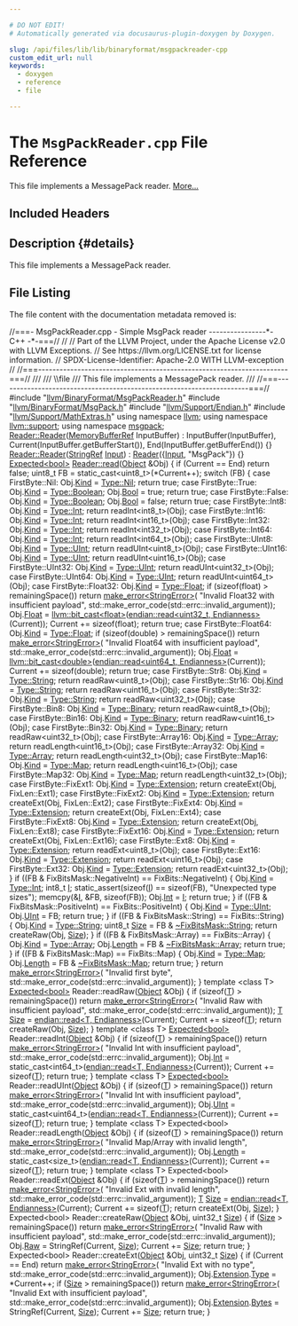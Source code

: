 ```yaml
---

# DO NOT EDIT!
# Automatically generated via docusaurus-plugin-doxygen by Doxygen.

slug: /api/files/lib/lib/binaryformat/msgpackreader-cpp
custom_edit_url: null
keywords:
  - doxygen
  - reference
  - file

---
```





# The `MsgPackReader.cpp` File Reference

<DoxygenPage pluginConfig={pluginConfig}>

This file implements a MessagePack reader. <a href="#details">More...</a>

## Included Headers

<IncludesList>
<IncludesListItem
  filePath="llvm/BinaryFormat/MsgPackReader.h"
  permalink="/docs/api/files/include/include/llvm/include/llvm/binaryformat/msgpackreader-h"
  isLocal="true" />
<IncludesListItem
  filePath="llvm/BinaryFormat/MsgPack.h"
  permalink="/docs/api/files/include/include/llvm/include/llvm/binaryformat/msgpack-h"
  isLocal="true" />
<IncludesListItem
  filePath="llvm/Support/Endian.h"
  permalink="/docs/api/files/include/include/llvm/include/llvm/support/endian-h"
  isLocal="true" />
<IncludesListItem
  filePath="llvm/Support/MathExtras.h"
  permalink="/docs/api/files/include/include/llvm/include/llvm/support/mathextras-h"
  isLocal="true" />
</IncludesList>

## Description {#details}

This file implements a MessagePack reader.

## File Listing

The file content with the documentation metadata removed is:

<ProgramListing>

<Link id="l00001" /><CodeLine lineNumber="1"><Highlight kind="comment">//===- MsgPackReader.cpp - Simple MsgPack reader ----------------&#42;- C++ -&#42;-===//</Highlight><Highlight kind="normal"></Highlight></CodeLine>
<Link id="l00002" /><CodeLine lineNumber="2"><Highlight kind="normal"></Highlight><Highlight kind="comment">//</Highlight><Highlight kind="normal"></Highlight></CodeLine>
<Link id="l00003" /><CodeLine lineNumber="3"><Highlight kind="normal"></Highlight><Highlight kind="comment">// Part of the LLVM Project, under the Apache License v2.0 with LLVM Exceptions.</Highlight><Highlight kind="normal"></Highlight></CodeLine>
<Link id="l00004" /><CodeLine lineNumber="4"><Highlight kind="normal"></Highlight><Highlight kind="comment">// See https://llvm.org/LICENSE.txt for license information.</Highlight><Highlight kind="normal"></Highlight></CodeLine>
<Link id="l00005" /><CodeLine lineNumber="5"><Highlight kind="normal"></Highlight><Highlight kind="comment">// SPDX-License-Identifier: Apache-2.0 WITH LLVM-exception</Highlight><Highlight kind="normal"></Highlight></CodeLine>
<Link id="l00006" /><CodeLine lineNumber="6"><Highlight kind="normal"></Highlight><Highlight kind="comment">//</Highlight><Highlight kind="normal"></Highlight></CodeLine>
<Link id="l00007" /><CodeLine lineNumber="7"><Highlight kind="normal"></Highlight><Highlight kind="comment">//===----------------------------------------------------------------------===//</Highlight><Highlight kind="comment"></Highlight></CodeLine>
<Link id="l00008" /><CodeLine lineNumber="8"><Highlight kind="comment">///</Highlight></CodeLine>
<Link id="l00009" /><CodeLine lineNumber="9"><Highlight kind="comment">///  \\file</Highlight></CodeLine>
<Link id="l00010" /><CodeLine lineNumber="10"><Highlight kind="comment">///  This file implements a MessagePack reader.</Highlight></CodeLine>
<Link id="l00011" /><CodeLine lineNumber="11"><Highlight kind="comment">///</Highlight><Highlight kind="normal"></Highlight></CodeLine>
<Link id="l00012" /><CodeLine lineNumber="12"><Highlight kind="normal"></Highlight><Highlight kind="comment">//===----------------------------------------------------------------------===//</Highlight><Highlight kind="normal"></Highlight></CodeLine>
<Link id="l00013" /><CodeLine lineNumber="13"><Highlight kind="normal"></Highlight></CodeLine>
<Link id="l00014" /><CodeLine lineNumber="14"><Highlight kind="normal"></Highlight><Highlight kind="preprocessor">#include &quot;<a href="/docs/api/files/include/include/llvm/include/llvm/binaryformat/msgpackreader-h">llvm/BinaryFormat/MsgPackReader.h</a>&quot;</Highlight><Highlight kind="normal"></Highlight></CodeLine>
<Link id="l00015" /><CodeLine lineNumber="15"><Highlight kind="normal"></Highlight><Highlight kind="preprocessor">#include &quot;<a href="/docs/api/files/include/include/llvm/include/llvm/binaryformat/msgpack-h">llvm/BinaryFormat/MsgPack.h</a>&quot;</Highlight><Highlight kind="normal"></Highlight></CodeLine>
<Link id="l00016" /><CodeLine lineNumber="16"><Highlight kind="normal"></Highlight><Highlight kind="preprocessor">#include &quot;<a href="/docs/api/files/include/include/llvm/include/llvm/support/endian-h">llvm/Support/Endian.h</a>&quot;</Highlight><Highlight kind="normal"></Highlight></CodeLine>
<Link id="l00017" /><CodeLine lineNumber="17"><Highlight kind="normal"></Highlight><Highlight kind="preprocessor">#include &quot;<a href="/docs/api/files/include/include/llvm/include/llvm/support/mathextras-h">llvm/Support/MathExtras.h</a>&quot;</Highlight><Highlight kind="normal"></Highlight></CodeLine>
<Link id="l00018" /><CodeLine lineNumber="18"><Highlight kind="normal"></Highlight></CodeLine>
<Link id="l00019" /><CodeLine lineNumber="19"><Highlight kind="normal"></Highlight><Highlight kind="keyword">using namespace </Highlight><Highlight kind="normal"><a href="/docs/api/namespaces/llvm">llvm</a>;</Highlight></CodeLine>
<Link id="l00020" /><CodeLine lineNumber="20"><Highlight kind="normal"></Highlight><Highlight kind="keyword">using namespace </Highlight><Highlight kind="normal"><a href="/docs/api/namespaces/llvm/support">llvm::support</a>;</Highlight></CodeLine>
<Link id="l00021" /><CodeLine lineNumber="21"><Highlight kind="normal"></Highlight><Highlight kind="keyword">using namespace </Highlight><Highlight kind="normal"><a href="/docs/api/namespaces/llvm/msgpack">msgpack</a>;</Highlight></CodeLine>
<Link id="l00022" /><CodeLine lineNumber="22"><Highlight kind="normal"></Highlight></CodeLine>
<Link id="l00023" /><CodeLine lineNumber="23" lineLink="/docs/api/classes/llvm/msgpack/reader/#a3ee641a54e5b81c096f00f0dea4a9020"><Highlight kind="normal"><a href="/docs/api/classes/llvm/msgpack/reader/#a3ee641a54e5b81c096f00f0dea4a9020">Reader::Reader</a>(<a href="/docs/api/classes/llvm/memorybufferref">MemoryBufferRef</a> InputBuffer)</Highlight></CodeLine>
<Link id="l00024" /><CodeLine lineNumber="24"><Highlight kind="normal">    : InputBuffer(InputBuffer), Current(InputBuffer.getBufferStart()),</Highlight></CodeLine>
<Link id="l00025" /><CodeLine lineNumber="25"><Highlight kind="normal">      End(InputBuffer.getBufferEnd()) &#123;&#125;</Highlight></CodeLine>
<Link id="l00026" /><CodeLine lineNumber="26"><Highlight kind="normal"></Highlight></CodeLine>
<Link id="l00027" /><CodeLine lineNumber="27" lineLink="/docs/api/classes/llvm/msgpack/reader/#a8cc99a300964976aa65fecceb1a18975"><Highlight kind="normal"><a href="/docs/api/classes/llvm/msgpack/reader/#a3ee641a54e5b81c096f00f0dea4a9020">Reader::Reader</a>(<a href="/docs/api/classes/llvm/stringref">StringRef</a> <a href="/docs/api/classes/input">Input</a>) : <a href="/docs/api/classes/llvm/msgpack/reader/#a3ee641a54e5b81c096f00f0dea4a9020">Reader</a>(&#123;<a href="/docs/api/classes/input">Input</a>, </Highlight><Highlight kind="stringliteral">&quot;MsgPack&quot;</Highlight><Highlight kind="normal">&#125;) &#123;&#125;</Highlight></CodeLine>
<Link id="l00028" /><CodeLine lineNumber="28"><Highlight kind="normal"></Highlight></CodeLine>
<Link id="l00029" /><CodeLine lineNumber="29" lineLink="/docs/api/classes/llvm/msgpack/reader/#a4f20ee2ca37e3839b73900aef8e26ac5"><Highlight kind="normal"><a href="/docs/api/classes/llvm/expected">Expected&lt;bool&gt;</a> <a href="/docs/api/classes/llvm/msgpack/reader/#a4f20ee2ca37e3839b73900aef8e26ac5">Reader::read</a>(<a href="/docs/api/structs/llvm/msgpack/object">Object</a> &amp;Obj) &#123;</Highlight></CodeLine>
<Link id="l00030" /><CodeLine lineNumber="30"><Highlight kind="normal">  </Highlight><Highlight kind="keywordflow">if</Highlight><Highlight kind="normal"> (Current == End)</Highlight></CodeLine>
<Link id="l00031" /><CodeLine lineNumber="31"><Highlight kind="normal">    </Highlight><Highlight kind="keywordflow">return</Highlight><Highlight kind="normal"> </Highlight><Highlight kind="keyword">false</Highlight><Highlight kind="normal">;</Highlight></CodeLine>
<Link id="l00032" /><CodeLine lineNumber="32"><Highlight kind="normal"></Highlight></CodeLine>
<Link id="l00033" /><CodeLine lineNumber="33"><Highlight kind="normal">  uint8&#95;t FB = </Highlight><Highlight kind="keyword">static&#95;cast&lt;</Highlight><Highlight kind="normal">uint8&#95;t</Highlight><Highlight kind="keyword">&gt;</Highlight><Highlight kind="normal">(&#42;Current++);</Highlight></CodeLine>
<Link id="l00034" /><CodeLine lineNumber="34"><Highlight kind="normal"></Highlight></CodeLine>
<Link id="l00035" /><CodeLine lineNumber="35"><Highlight kind="normal">  </Highlight><Highlight kind="keywordflow">switch</Highlight><Highlight kind="normal"> (FB) &#123;</Highlight></CodeLine>
<Link id="l00036" /><CodeLine lineNumber="36"><Highlight kind="normal">  </Highlight><Highlight kind="keywordflow">case</Highlight><Highlight kind="normal"> FirstByte::Nil:</Highlight></CodeLine>
<Link id="l00037" /><CodeLine lineNumber="37"><Highlight kind="normal">    Obj.<a href="/docs/api/structs/llvm/msgpack/object/#a40c189db1e185c4452f4bb32835d4609">Kind</a> = <a href="/docs/api/namespaces/llvm/msgpack/#afdae9da66bac09f4b2bfc0fd9f0559e6a4da8b7eb2c3f2007cf8238334401ef51">Type::Nil</a>;</Highlight></CodeLine>
<Link id="l00038" /><CodeLine lineNumber="38"><Highlight kind="normal">    </Highlight><Highlight kind="keywordflow">return</Highlight><Highlight kind="normal"> </Highlight><Highlight kind="keyword">true</Highlight><Highlight kind="normal">;</Highlight></CodeLine>
<Link id="l00039" /><CodeLine lineNumber="39"><Highlight kind="normal">  </Highlight><Highlight kind="keywordflow">case</Highlight><Highlight kind="normal"> FirstByte::True:</Highlight></CodeLine>
<Link id="l00040" /><CodeLine lineNumber="40"><Highlight kind="normal">    Obj.<a href="/docs/api/structs/llvm/msgpack/object/#a40c189db1e185c4452f4bb32835d4609">Kind</a> = <a href="/docs/api/namespaces/llvm/msgpack/#afdae9da66bac09f4b2bfc0fd9f0559e6a27226c864bac7454a8504f8edb15d95b">Type::Boolean</a>;</Highlight></CodeLine>
<Link id="l00041" /><CodeLine lineNumber="41"><Highlight kind="normal">    Obj.<a href="/docs/api/structs/llvm/msgpack/object/#a900f97ddaa7e4a41529ce65ccbee434c">Bool</a> = </Highlight><Highlight kind="keyword">true</Highlight><Highlight kind="normal">;</Highlight></CodeLine>
<Link id="l00042" /><CodeLine lineNumber="42"><Highlight kind="normal">    </Highlight><Highlight kind="keywordflow">return</Highlight><Highlight kind="normal"> </Highlight><Highlight kind="keyword">true</Highlight><Highlight kind="normal">;</Highlight></CodeLine>
<Link id="l00043" /><CodeLine lineNumber="43"><Highlight kind="normal">  </Highlight><Highlight kind="keywordflow">case</Highlight><Highlight kind="normal"> FirstByte::False:</Highlight></CodeLine>
<Link id="l00044" /><CodeLine lineNumber="44"><Highlight kind="normal">    Obj.<a href="/docs/api/structs/llvm/msgpack/object/#a40c189db1e185c4452f4bb32835d4609">Kind</a> = <a href="/docs/api/namespaces/llvm/msgpack/#afdae9da66bac09f4b2bfc0fd9f0559e6a27226c864bac7454a8504f8edb15d95b">Type::Boolean</a>;</Highlight></CodeLine>
<Link id="l00045" /><CodeLine lineNumber="45"><Highlight kind="normal">    Obj.<a href="/docs/api/structs/llvm/msgpack/object/#a900f97ddaa7e4a41529ce65ccbee434c">Bool</a> = </Highlight><Highlight kind="keyword">false</Highlight><Highlight kind="normal">;</Highlight></CodeLine>
<Link id="l00046" /><CodeLine lineNumber="46"><Highlight kind="normal">    </Highlight><Highlight kind="keywordflow">return</Highlight><Highlight kind="normal"> </Highlight><Highlight kind="keyword">true</Highlight><Highlight kind="normal">;</Highlight></CodeLine>
<Link id="l00047" /><CodeLine lineNumber="47"><Highlight kind="normal">  </Highlight><Highlight kind="keywordflow">case</Highlight><Highlight kind="normal"> FirstByte::Int8:</Highlight></CodeLine>
<Link id="l00048" /><CodeLine lineNumber="48"><Highlight kind="normal">    Obj.<a href="/docs/api/structs/llvm/msgpack/object/#a40c189db1e185c4452f4bb32835d4609">Kind</a> = <a href="/docs/api/namespaces/llvm/msgpack/#afdae9da66bac09f4b2bfc0fd9f0559e6a1686a6c336b71b36d77354cea19a8b52">Type::Int</a>;</Highlight></CodeLine>
<Link id="l00049" /><CodeLine lineNumber="49"><Highlight kind="normal">    </Highlight><Highlight kind="keywordflow">return</Highlight><Highlight kind="normal"> readInt&lt;int8&#95;t&gt;(Obj);</Highlight></CodeLine>
<Link id="l00050" /><CodeLine lineNumber="50"><Highlight kind="normal">  </Highlight><Highlight kind="keywordflow">case</Highlight><Highlight kind="normal"> FirstByte::Int16:</Highlight></CodeLine>
<Link id="l00051" /><CodeLine lineNumber="51"><Highlight kind="normal">    Obj.<a href="/docs/api/structs/llvm/msgpack/object/#a40c189db1e185c4452f4bb32835d4609">Kind</a> = <a href="/docs/api/namespaces/llvm/msgpack/#afdae9da66bac09f4b2bfc0fd9f0559e6a1686a6c336b71b36d77354cea19a8b52">Type::Int</a>;</Highlight></CodeLine>
<Link id="l00052" /><CodeLine lineNumber="52"><Highlight kind="normal">    </Highlight><Highlight kind="keywordflow">return</Highlight><Highlight kind="normal"> readInt&lt;int16&#95;t&gt;(Obj);</Highlight></CodeLine>
<Link id="l00053" /><CodeLine lineNumber="53"><Highlight kind="normal">  </Highlight><Highlight kind="keywordflow">case</Highlight><Highlight kind="normal"> FirstByte::Int32:</Highlight></CodeLine>
<Link id="l00054" /><CodeLine lineNumber="54"><Highlight kind="normal">    Obj.<a href="/docs/api/structs/llvm/msgpack/object/#a40c189db1e185c4452f4bb32835d4609">Kind</a> = <a href="/docs/api/namespaces/llvm/msgpack/#afdae9da66bac09f4b2bfc0fd9f0559e6a1686a6c336b71b36d77354cea19a8b52">Type::Int</a>;</Highlight></CodeLine>
<Link id="l00055" /><CodeLine lineNumber="55"><Highlight kind="normal">    </Highlight><Highlight kind="keywordflow">return</Highlight><Highlight kind="normal"> readInt&lt;int32&#95;t&gt;(Obj);</Highlight></CodeLine>
<Link id="l00056" /><CodeLine lineNumber="56"><Highlight kind="normal">  </Highlight><Highlight kind="keywordflow">case</Highlight><Highlight kind="normal"> FirstByte::Int64:</Highlight></CodeLine>
<Link id="l00057" /><CodeLine lineNumber="57"><Highlight kind="normal">    Obj.<a href="/docs/api/structs/llvm/msgpack/object/#a40c189db1e185c4452f4bb32835d4609">Kind</a> = <a href="/docs/api/namespaces/llvm/msgpack/#afdae9da66bac09f4b2bfc0fd9f0559e6a1686a6c336b71b36d77354cea19a8b52">Type::Int</a>;</Highlight></CodeLine>
<Link id="l00058" /><CodeLine lineNumber="58"><Highlight kind="normal">    </Highlight><Highlight kind="keywordflow">return</Highlight><Highlight kind="normal"> readInt&lt;int64&#95;t&gt;(Obj);</Highlight></CodeLine>
<Link id="l00059" /><CodeLine lineNumber="59"><Highlight kind="normal">  </Highlight><Highlight kind="keywordflow">case</Highlight><Highlight kind="normal"> FirstByte::UInt8:</Highlight></CodeLine>
<Link id="l00060" /><CodeLine lineNumber="60"><Highlight kind="normal">    Obj.<a href="/docs/api/structs/llvm/msgpack/object/#a40c189db1e185c4452f4bb32835d4609">Kind</a> = <a href="/docs/api/namespaces/llvm/msgpack/#afdae9da66bac09f4b2bfc0fd9f0559e6a0b1291eded63143ac04709711274785a">Type::UInt</a>;</Highlight></CodeLine>
<Link id="l00061" /><CodeLine lineNumber="61"><Highlight kind="normal">    </Highlight><Highlight kind="keywordflow">return</Highlight><Highlight kind="normal"> readUInt&lt;uint8&#95;t&gt;(Obj);</Highlight></CodeLine>
<Link id="l00062" /><CodeLine lineNumber="62"><Highlight kind="normal">  </Highlight><Highlight kind="keywordflow">case</Highlight><Highlight kind="normal"> FirstByte::UInt16:</Highlight></CodeLine>
<Link id="l00063" /><CodeLine lineNumber="63"><Highlight kind="normal">    Obj.<a href="/docs/api/structs/llvm/msgpack/object/#a40c189db1e185c4452f4bb32835d4609">Kind</a> = <a href="/docs/api/namespaces/llvm/msgpack/#afdae9da66bac09f4b2bfc0fd9f0559e6a0b1291eded63143ac04709711274785a">Type::UInt</a>;</Highlight></CodeLine>
<Link id="l00064" /><CodeLine lineNumber="64"><Highlight kind="normal">    </Highlight><Highlight kind="keywordflow">return</Highlight><Highlight kind="normal"> readUInt&lt;uint16&#95;t&gt;(Obj);</Highlight></CodeLine>
<Link id="l00065" /><CodeLine lineNumber="65"><Highlight kind="normal">  </Highlight><Highlight kind="keywordflow">case</Highlight><Highlight kind="normal"> FirstByte::UInt32:</Highlight></CodeLine>
<Link id="l00066" /><CodeLine lineNumber="66"><Highlight kind="normal">    Obj.<a href="/docs/api/structs/llvm/msgpack/object/#a40c189db1e185c4452f4bb32835d4609">Kind</a> = <a href="/docs/api/namespaces/llvm/msgpack/#afdae9da66bac09f4b2bfc0fd9f0559e6a0b1291eded63143ac04709711274785a">Type::UInt</a>;</Highlight></CodeLine>
<Link id="l00067" /><CodeLine lineNumber="67"><Highlight kind="normal">    </Highlight><Highlight kind="keywordflow">return</Highlight><Highlight kind="normal"> readUInt&lt;uint32&#95;t&gt;(Obj);</Highlight></CodeLine>
<Link id="l00068" /><CodeLine lineNumber="68"><Highlight kind="normal">  </Highlight><Highlight kind="keywordflow">case</Highlight><Highlight kind="normal"> FirstByte::UInt64:</Highlight></CodeLine>
<Link id="l00069" /><CodeLine lineNumber="69"><Highlight kind="normal">    Obj.<a href="/docs/api/structs/llvm/msgpack/object/#a40c189db1e185c4452f4bb32835d4609">Kind</a> = <a href="/docs/api/namespaces/llvm/msgpack/#afdae9da66bac09f4b2bfc0fd9f0559e6a0b1291eded63143ac04709711274785a">Type::UInt</a>;</Highlight></CodeLine>
<Link id="l00070" /><CodeLine lineNumber="70"><Highlight kind="normal">    </Highlight><Highlight kind="keywordflow">return</Highlight><Highlight kind="normal"> readUInt&lt;uint64&#95;t&gt;(Obj);</Highlight></CodeLine>
<Link id="l00071" /><CodeLine lineNumber="71"><Highlight kind="normal">  </Highlight><Highlight kind="keywordflow">case</Highlight><Highlight kind="normal"> FirstByte::Float32:</Highlight></CodeLine>
<Link id="l00072" /><CodeLine lineNumber="72"><Highlight kind="normal">    Obj.<a href="/docs/api/structs/llvm/msgpack/object/#a40c189db1e185c4452f4bb32835d4609">Kind</a> = <a href="/docs/api/namespaces/llvm/msgpack/#afdae9da66bac09f4b2bfc0fd9f0559e6a22ae0e2b89e5e3d477f988cc36d3272b">Type::Float</a>;</Highlight></CodeLine>
<Link id="l00073" /><CodeLine lineNumber="73"><Highlight kind="normal">    </Highlight><Highlight kind="keywordflow">if</Highlight><Highlight kind="normal"> (</Highlight><Highlight kind="keyword">sizeof</Highlight><Highlight kind="normal">(</Highlight><Highlight kind="keywordtype">float</Highlight><Highlight kind="normal">) &gt; remainingSpace())</Highlight></CodeLine>
<Link id="l00074" /><CodeLine lineNumber="74"><Highlight kind="normal">      </Highlight><Highlight kind="keywordflow">return</Highlight><Highlight kind="normal"> <a href="/docs/api/namespaces/llvm/#a9999bd897fc8a1648bd69b36fee2d357">make&#95;error&lt;StringError&gt;</a>(</Highlight></CodeLine>
<Link id="l00075" /><CodeLine lineNumber="75"><Highlight kind="normal">          </Highlight><Highlight kind="stringliteral">&quot;Invalid Float32 with insufficient payload&quot;</Highlight><Highlight kind="normal">,</Highlight></CodeLine>
<Link id="l00076" /><CodeLine lineNumber="76"><Highlight kind="normal">          std::make&#95;error&#95;code(std::errc::invalid&#95;argument));</Highlight></CodeLine>
<Link id="l00077" /><CodeLine lineNumber="77"><Highlight kind="normal">    Obj.<a href="/docs/api/structs/llvm/msgpack/object/#a2a6e0f8746aa6b37252d1486b9a6c934">Float</a> =</Highlight></CodeLine>
<Link id="l00078" /><CodeLine lineNumber="78"><Highlight kind="normal">        <a href="/docs/api/namespaces/llvm/#aab3863f16cb0767af49f0dd63bc5aa90">llvm::bit&#95;cast&lt;float&gt;</a>(<a href="/docs/api/namespaces/llvm/support/endian/#acfdf941f45bc58470ed8423b98862486">endian::read&lt;uint32&#95;t, Endianness&gt;</a>(Current));</Highlight></CodeLine>
<Link id="l00079" /><CodeLine lineNumber="79"><Highlight kind="normal">    Current += </Highlight><Highlight kind="keyword">sizeof</Highlight><Highlight kind="normal">(float);</Highlight></CodeLine>
<Link id="l00080" /><CodeLine lineNumber="80"><Highlight kind="normal">    </Highlight><Highlight kind="keywordflow">return</Highlight><Highlight kind="normal"> </Highlight><Highlight kind="keyword">true</Highlight><Highlight kind="normal">;</Highlight></CodeLine>
<Link id="l00081" /><CodeLine lineNumber="81"><Highlight kind="normal">  </Highlight><Highlight kind="keywordflow">case</Highlight><Highlight kind="normal"> FirstByte::Float64:</Highlight></CodeLine>
<Link id="l00082" /><CodeLine lineNumber="82"><Highlight kind="normal">    Obj.<a href="/docs/api/structs/llvm/msgpack/object/#a40c189db1e185c4452f4bb32835d4609">Kind</a> = <a href="/docs/api/namespaces/llvm/msgpack/#afdae9da66bac09f4b2bfc0fd9f0559e6a22ae0e2b89e5e3d477f988cc36d3272b">Type::Float</a>;</Highlight></CodeLine>
<Link id="l00083" /><CodeLine lineNumber="83"><Highlight kind="normal">    </Highlight><Highlight kind="keywordflow">if</Highlight><Highlight kind="normal"> (</Highlight><Highlight kind="keyword">sizeof</Highlight><Highlight kind="normal">(</Highlight><Highlight kind="keywordtype">double</Highlight><Highlight kind="normal">) &gt; remainingSpace())</Highlight></CodeLine>
<Link id="l00084" /><CodeLine lineNumber="84"><Highlight kind="normal">      </Highlight><Highlight kind="keywordflow">return</Highlight><Highlight kind="normal"> <a href="/docs/api/namespaces/llvm/#a9999bd897fc8a1648bd69b36fee2d357">make&#95;error&lt;StringError&gt;</a>(</Highlight></CodeLine>
<Link id="l00085" /><CodeLine lineNumber="85"><Highlight kind="normal">          </Highlight><Highlight kind="stringliteral">&quot;Invalid Float64 with insufficient payload&quot;</Highlight><Highlight kind="normal">,</Highlight></CodeLine>
<Link id="l00086" /><CodeLine lineNumber="86"><Highlight kind="normal">          std::make&#95;error&#95;code(std::errc::invalid&#95;argument));</Highlight></CodeLine>
<Link id="l00087" /><CodeLine lineNumber="87"><Highlight kind="normal">    Obj.<a href="/docs/api/structs/llvm/msgpack/object/#a2a6e0f8746aa6b37252d1486b9a6c934">Float</a> =</Highlight></CodeLine>
<Link id="l00088" /><CodeLine lineNumber="88"><Highlight kind="normal">        <a href="/docs/api/namespaces/llvm/#aab3863f16cb0767af49f0dd63bc5aa90">llvm::bit&#95;cast&lt;double&gt;</a>(<a href="/docs/api/namespaces/llvm/support/endian/#acfdf941f45bc58470ed8423b98862486">endian::read&lt;uint64&#95;t, Endianness&gt;</a>(Current));</Highlight></CodeLine>
<Link id="l00089" /><CodeLine lineNumber="89"><Highlight kind="normal">    Current += </Highlight><Highlight kind="keyword">sizeof</Highlight><Highlight kind="normal">(double);</Highlight></CodeLine>
<Link id="l00090" /><CodeLine lineNumber="90"><Highlight kind="normal">    </Highlight><Highlight kind="keywordflow">return</Highlight><Highlight kind="normal"> </Highlight><Highlight kind="keyword">true</Highlight><Highlight kind="normal">;</Highlight></CodeLine>
<Link id="l00091" /><CodeLine lineNumber="91"><Highlight kind="normal">  </Highlight><Highlight kind="keywordflow">case</Highlight><Highlight kind="normal"> FirstByte::Str8:</Highlight></CodeLine>
<Link id="l00092" /><CodeLine lineNumber="92"><Highlight kind="normal">    Obj.<a href="/docs/api/structs/llvm/msgpack/object/#a40c189db1e185c4452f4bb32835d4609">Kind</a> = <a href="/docs/api/namespaces/llvm/msgpack/#afdae9da66bac09f4b2bfc0fd9f0559e6a27118326006d3829667a400ad23d5d98">Type::String</a>;</Highlight></CodeLine>
<Link id="l00093" /><CodeLine lineNumber="93"><Highlight kind="normal">    </Highlight><Highlight kind="keywordflow">return</Highlight><Highlight kind="normal"> readRaw&lt;uint8&#95;t&gt;(Obj);</Highlight></CodeLine>
<Link id="l00094" /><CodeLine lineNumber="94"><Highlight kind="normal">  </Highlight><Highlight kind="keywordflow">case</Highlight><Highlight kind="normal"> FirstByte::Str16:</Highlight></CodeLine>
<Link id="l00095" /><CodeLine lineNumber="95"><Highlight kind="normal">    Obj.<a href="/docs/api/structs/llvm/msgpack/object/#a40c189db1e185c4452f4bb32835d4609">Kind</a> = <a href="/docs/api/namespaces/llvm/msgpack/#afdae9da66bac09f4b2bfc0fd9f0559e6a27118326006d3829667a400ad23d5d98">Type::String</a>;</Highlight></CodeLine>
<Link id="l00096" /><CodeLine lineNumber="96"><Highlight kind="normal">    </Highlight><Highlight kind="keywordflow">return</Highlight><Highlight kind="normal"> readRaw&lt;uint16&#95;t&gt;(Obj);</Highlight></CodeLine>
<Link id="l00097" /><CodeLine lineNumber="97"><Highlight kind="normal">  </Highlight><Highlight kind="keywordflow">case</Highlight><Highlight kind="normal"> FirstByte::Str32:</Highlight></CodeLine>
<Link id="l00098" /><CodeLine lineNumber="98"><Highlight kind="normal">    Obj.<a href="/docs/api/structs/llvm/msgpack/object/#a40c189db1e185c4452f4bb32835d4609">Kind</a> = <a href="/docs/api/namespaces/llvm/msgpack/#afdae9da66bac09f4b2bfc0fd9f0559e6a27118326006d3829667a400ad23d5d98">Type::String</a>;</Highlight></CodeLine>
<Link id="l00099" /><CodeLine lineNumber="99"><Highlight kind="normal">    </Highlight><Highlight kind="keywordflow">return</Highlight><Highlight kind="normal"> readRaw&lt;uint32&#95;t&gt;(Obj);</Highlight></CodeLine>
<Link id="l00100" /><CodeLine lineNumber="100"><Highlight kind="normal">  </Highlight><Highlight kind="keywordflow">case</Highlight><Highlight kind="normal"> FirstByte::Bin8:</Highlight></CodeLine>
<Link id="l00101" /><CodeLine lineNumber="101"><Highlight kind="normal">    Obj.<a href="/docs/api/structs/llvm/msgpack/object/#a40c189db1e185c4452f4bb32835d4609">Kind</a> = <a href="/docs/api/namespaces/llvm/msgpack/#afdae9da66bac09f4b2bfc0fd9f0559e6a6ce976e8f061b2b5cfe4d0c50c3405dd">Type::Binary</a>;</Highlight></CodeLine>
<Link id="l00102" /><CodeLine lineNumber="102"><Highlight kind="normal">    </Highlight><Highlight kind="keywordflow">return</Highlight><Highlight kind="normal"> readRaw&lt;uint8&#95;t&gt;(Obj);</Highlight></CodeLine>
<Link id="l00103" /><CodeLine lineNumber="103"><Highlight kind="normal">  </Highlight><Highlight kind="keywordflow">case</Highlight><Highlight kind="normal"> FirstByte::Bin16:</Highlight></CodeLine>
<Link id="l00104" /><CodeLine lineNumber="104"><Highlight kind="normal">    Obj.<a href="/docs/api/structs/llvm/msgpack/object/#a40c189db1e185c4452f4bb32835d4609">Kind</a> = <a href="/docs/api/namespaces/llvm/msgpack/#afdae9da66bac09f4b2bfc0fd9f0559e6a6ce976e8f061b2b5cfe4d0c50c3405dd">Type::Binary</a>;</Highlight></CodeLine>
<Link id="l00105" /><CodeLine lineNumber="105"><Highlight kind="normal">    </Highlight><Highlight kind="keywordflow">return</Highlight><Highlight kind="normal"> readRaw&lt;uint16&#95;t&gt;(Obj);</Highlight></CodeLine>
<Link id="l00106" /><CodeLine lineNumber="106"><Highlight kind="normal">  </Highlight><Highlight kind="keywordflow">case</Highlight><Highlight kind="normal"> FirstByte::Bin32:</Highlight></CodeLine>
<Link id="l00107" /><CodeLine lineNumber="107"><Highlight kind="normal">    Obj.<a href="/docs/api/structs/llvm/msgpack/object/#a40c189db1e185c4452f4bb32835d4609">Kind</a> = <a href="/docs/api/namespaces/llvm/msgpack/#afdae9da66bac09f4b2bfc0fd9f0559e6a6ce976e8f061b2b5cfe4d0c50c3405dd">Type::Binary</a>;</Highlight></CodeLine>
<Link id="l00108" /><CodeLine lineNumber="108"><Highlight kind="normal">    </Highlight><Highlight kind="keywordflow">return</Highlight><Highlight kind="normal"> readRaw&lt;uint32&#95;t&gt;(Obj);</Highlight></CodeLine>
<Link id="l00109" /><CodeLine lineNumber="109"><Highlight kind="normal">  </Highlight><Highlight kind="keywordflow">case</Highlight><Highlight kind="normal"> FirstByte::Array16:</Highlight></CodeLine>
<Link id="l00110" /><CodeLine lineNumber="110"><Highlight kind="normal">    Obj.<a href="/docs/api/structs/llvm/msgpack/object/#a40c189db1e185c4452f4bb32835d4609">Kind</a> = <a href="/docs/api/namespaces/llvm/msgpack/#afdae9da66bac09f4b2bfc0fd9f0559e6a4410ec34d9e6c1a68100ca0ce033fb17">Type::Array</a>;</Highlight></CodeLine>
<Link id="l00111" /><CodeLine lineNumber="111"><Highlight kind="normal">    </Highlight><Highlight kind="keywordflow">return</Highlight><Highlight kind="normal"> readLength&lt;uint16&#95;t&gt;(Obj);</Highlight></CodeLine>
<Link id="l00112" /><CodeLine lineNumber="112"><Highlight kind="normal">  </Highlight><Highlight kind="keywordflow">case</Highlight><Highlight kind="normal"> FirstByte::Array32:</Highlight></CodeLine>
<Link id="l00113" /><CodeLine lineNumber="113"><Highlight kind="normal">    Obj.<a href="/docs/api/structs/llvm/msgpack/object/#a40c189db1e185c4452f4bb32835d4609">Kind</a> = <a href="/docs/api/namespaces/llvm/msgpack/#afdae9da66bac09f4b2bfc0fd9f0559e6a4410ec34d9e6c1a68100ca0ce033fb17">Type::Array</a>;</Highlight></CodeLine>
<Link id="l00114" /><CodeLine lineNumber="114"><Highlight kind="normal">    </Highlight><Highlight kind="keywordflow">return</Highlight><Highlight kind="normal"> readLength&lt;uint32&#95;t&gt;(Obj);</Highlight></CodeLine>
<Link id="l00115" /><CodeLine lineNumber="115"><Highlight kind="normal">  </Highlight><Highlight kind="keywordflow">case</Highlight><Highlight kind="normal"> FirstByte::Map16:</Highlight></CodeLine>
<Link id="l00116" /><CodeLine lineNumber="116"><Highlight kind="normal">    Obj.<a href="/docs/api/structs/llvm/msgpack/object/#a40c189db1e185c4452f4bb32835d4609">Kind</a> = <a href="/docs/api/namespaces/llvm/msgpack/#afdae9da66bac09f4b2bfc0fd9f0559e6a46f3ea056caa3126b91f3f70beea068c">Type::Map</a>;</Highlight></CodeLine>
<Link id="l00117" /><CodeLine lineNumber="117"><Highlight kind="normal">    </Highlight><Highlight kind="keywordflow">return</Highlight><Highlight kind="normal"> readLength&lt;uint16&#95;t&gt;(Obj);</Highlight></CodeLine>
<Link id="l00118" /><CodeLine lineNumber="118"><Highlight kind="normal">  </Highlight><Highlight kind="keywordflow">case</Highlight><Highlight kind="normal"> FirstByte::Map32:</Highlight></CodeLine>
<Link id="l00119" /><CodeLine lineNumber="119"><Highlight kind="normal">    Obj.<a href="/docs/api/structs/llvm/msgpack/object/#a40c189db1e185c4452f4bb32835d4609">Kind</a> = <a href="/docs/api/namespaces/llvm/msgpack/#afdae9da66bac09f4b2bfc0fd9f0559e6a46f3ea056caa3126b91f3f70beea068c">Type::Map</a>;</Highlight></CodeLine>
<Link id="l00120" /><CodeLine lineNumber="120"><Highlight kind="normal">    </Highlight><Highlight kind="keywordflow">return</Highlight><Highlight kind="normal"> readLength&lt;uint32&#95;t&gt;(Obj);</Highlight></CodeLine>
<Link id="l00121" /><CodeLine lineNumber="121"><Highlight kind="normal">  </Highlight><Highlight kind="keywordflow">case</Highlight><Highlight kind="normal"> FirstByte::FixExt1:</Highlight></CodeLine>
<Link id="l00122" /><CodeLine lineNumber="122"><Highlight kind="normal">    Obj.<a href="/docs/api/structs/llvm/msgpack/object/#a40c189db1e185c4452f4bb32835d4609">Kind</a> = <a href="/docs/api/namespaces/llvm/msgpack/#afdae9da66bac09f4b2bfc0fd9f0559e6a63e4e92bb7d207ca577b11c07f827279">Type::Extension</a>;</Highlight></CodeLine>
<Link id="l00123" /><CodeLine lineNumber="123"><Highlight kind="normal">    </Highlight><Highlight kind="keywordflow">return</Highlight><Highlight kind="normal"> createExt(Obj, FixLen::Ext1);</Highlight></CodeLine>
<Link id="l00124" /><CodeLine lineNumber="124"><Highlight kind="normal">  </Highlight><Highlight kind="keywordflow">case</Highlight><Highlight kind="normal"> FirstByte::FixExt2:</Highlight></CodeLine>
<Link id="l00125" /><CodeLine lineNumber="125"><Highlight kind="normal">    Obj.<a href="/docs/api/structs/llvm/msgpack/object/#a40c189db1e185c4452f4bb32835d4609">Kind</a> = <a href="/docs/api/namespaces/llvm/msgpack/#afdae9da66bac09f4b2bfc0fd9f0559e6a63e4e92bb7d207ca577b11c07f827279">Type::Extension</a>;</Highlight></CodeLine>
<Link id="l00126" /><CodeLine lineNumber="126"><Highlight kind="normal">    </Highlight><Highlight kind="keywordflow">return</Highlight><Highlight kind="normal"> createExt(Obj, FixLen::Ext2);</Highlight></CodeLine>
<Link id="l00127" /><CodeLine lineNumber="127"><Highlight kind="normal">  </Highlight><Highlight kind="keywordflow">case</Highlight><Highlight kind="normal"> FirstByte::FixExt4:</Highlight></CodeLine>
<Link id="l00128" /><CodeLine lineNumber="128"><Highlight kind="normal">    Obj.<a href="/docs/api/structs/llvm/msgpack/object/#a40c189db1e185c4452f4bb32835d4609">Kind</a> = <a href="/docs/api/namespaces/llvm/msgpack/#afdae9da66bac09f4b2bfc0fd9f0559e6a63e4e92bb7d207ca577b11c07f827279">Type::Extension</a>;</Highlight></CodeLine>
<Link id="l00129" /><CodeLine lineNumber="129"><Highlight kind="normal">    </Highlight><Highlight kind="keywordflow">return</Highlight><Highlight kind="normal"> createExt(Obj, FixLen::Ext4);</Highlight></CodeLine>
<Link id="l00130" /><CodeLine lineNumber="130"><Highlight kind="normal">  </Highlight><Highlight kind="keywordflow">case</Highlight><Highlight kind="normal"> FirstByte::FixExt8:</Highlight></CodeLine>
<Link id="l00131" /><CodeLine lineNumber="131"><Highlight kind="normal">    Obj.<a href="/docs/api/structs/llvm/msgpack/object/#a40c189db1e185c4452f4bb32835d4609">Kind</a> = <a href="/docs/api/namespaces/llvm/msgpack/#afdae9da66bac09f4b2bfc0fd9f0559e6a63e4e92bb7d207ca577b11c07f827279">Type::Extension</a>;</Highlight></CodeLine>
<Link id="l00132" /><CodeLine lineNumber="132"><Highlight kind="normal">    </Highlight><Highlight kind="keywordflow">return</Highlight><Highlight kind="normal"> createExt(Obj, FixLen::Ext8);</Highlight></CodeLine>
<Link id="l00133" /><CodeLine lineNumber="133"><Highlight kind="normal">  </Highlight><Highlight kind="keywordflow">case</Highlight><Highlight kind="normal"> FirstByte::FixExt16:</Highlight></CodeLine>
<Link id="l00134" /><CodeLine lineNumber="134"><Highlight kind="normal">    Obj.<a href="/docs/api/structs/llvm/msgpack/object/#a40c189db1e185c4452f4bb32835d4609">Kind</a> = <a href="/docs/api/namespaces/llvm/msgpack/#afdae9da66bac09f4b2bfc0fd9f0559e6a63e4e92bb7d207ca577b11c07f827279">Type::Extension</a>;</Highlight></CodeLine>
<Link id="l00135" /><CodeLine lineNumber="135"><Highlight kind="normal">    </Highlight><Highlight kind="keywordflow">return</Highlight><Highlight kind="normal"> createExt(Obj, FixLen::Ext16);</Highlight></CodeLine>
<Link id="l00136" /><CodeLine lineNumber="136"><Highlight kind="normal">  </Highlight><Highlight kind="keywordflow">case</Highlight><Highlight kind="normal"> FirstByte::Ext8:</Highlight></CodeLine>
<Link id="l00137" /><CodeLine lineNumber="137"><Highlight kind="normal">    Obj.<a href="/docs/api/structs/llvm/msgpack/object/#a40c189db1e185c4452f4bb32835d4609">Kind</a> = <a href="/docs/api/namespaces/llvm/msgpack/#afdae9da66bac09f4b2bfc0fd9f0559e6a63e4e92bb7d207ca577b11c07f827279">Type::Extension</a>;</Highlight></CodeLine>
<Link id="l00138" /><CodeLine lineNumber="138"><Highlight kind="normal">    </Highlight><Highlight kind="keywordflow">return</Highlight><Highlight kind="normal"> readExt&lt;uint8&#95;t&gt;(Obj);</Highlight></CodeLine>
<Link id="l00139" /><CodeLine lineNumber="139"><Highlight kind="normal">  </Highlight><Highlight kind="keywordflow">case</Highlight><Highlight kind="normal"> FirstByte::Ext16:</Highlight></CodeLine>
<Link id="l00140" /><CodeLine lineNumber="140"><Highlight kind="normal">    Obj.<a href="/docs/api/structs/llvm/msgpack/object/#a40c189db1e185c4452f4bb32835d4609">Kind</a> = <a href="/docs/api/namespaces/llvm/msgpack/#afdae9da66bac09f4b2bfc0fd9f0559e6a63e4e92bb7d207ca577b11c07f827279">Type::Extension</a>;</Highlight></CodeLine>
<Link id="l00141" /><CodeLine lineNumber="141"><Highlight kind="normal">    </Highlight><Highlight kind="keywordflow">return</Highlight><Highlight kind="normal"> readExt&lt;uint16&#95;t&gt;(Obj);</Highlight></CodeLine>
<Link id="l00142" /><CodeLine lineNumber="142"><Highlight kind="normal">  </Highlight><Highlight kind="keywordflow">case</Highlight><Highlight kind="normal"> FirstByte::Ext32:</Highlight></CodeLine>
<Link id="l00143" /><CodeLine lineNumber="143"><Highlight kind="normal">    Obj.<a href="/docs/api/structs/llvm/msgpack/object/#a40c189db1e185c4452f4bb32835d4609">Kind</a> = <a href="/docs/api/namespaces/llvm/msgpack/#afdae9da66bac09f4b2bfc0fd9f0559e6a63e4e92bb7d207ca577b11c07f827279">Type::Extension</a>;</Highlight></CodeLine>
<Link id="l00144" /><CodeLine lineNumber="144"><Highlight kind="normal">    </Highlight><Highlight kind="keywordflow">return</Highlight><Highlight kind="normal"> readExt&lt;uint32&#95;t&gt;(Obj);</Highlight></CodeLine>
<Link id="l00145" /><CodeLine lineNumber="145"><Highlight kind="normal">  &#125;</Highlight></CodeLine>
<Link id="l00146" /><CodeLine lineNumber="146"><Highlight kind="normal"></Highlight></CodeLine>
<Link id="l00147" /><CodeLine lineNumber="147"><Highlight kind="normal">  </Highlight><Highlight kind="keywordflow">if</Highlight><Highlight kind="normal"> ((FB &amp; FixBitsMask::NegativeInt) == FixBits::NegativeInt) &#123;</Highlight></CodeLine>
<Link id="l00148" /><CodeLine lineNumber="148"><Highlight kind="normal">    Obj.<a href="/docs/api/structs/llvm/msgpack/object/#a40c189db1e185c4452f4bb32835d4609">Kind</a> = <a href="/docs/api/namespaces/llvm/msgpack/#afdae9da66bac09f4b2bfc0fd9f0559e6a1686a6c336b71b36d77354cea19a8b52">Type::Int</a>;</Highlight></CodeLine>
<Link id="l00149" /><CodeLine lineNumber="149"><Highlight kind="normal">    int8&#95;t <a href="/docs/api/files/lib/lib/support/md5-cpp/#ac0eafdc9ee161b71e7af98af736952fd">I</a>;</Highlight></CodeLine>
<Link id="l00150" /><CodeLine lineNumber="150"><Highlight kind="normal">    </Highlight><Highlight kind="keyword">static&#95;assert</Highlight><Highlight kind="normal">(</Highlight><Highlight kind="keyword">sizeof</Highlight><Highlight kind="normal">(<a href="/docs/api/files/lib/lib/support/md5-cpp/#ac0eafdc9ee161b71e7af98af736952fd">I</a>) == </Highlight><Highlight kind="keyword">sizeof</Highlight><Highlight kind="normal">(FB), </Highlight><Highlight kind="stringliteral">&quot;Unexpected type sizes&quot;</Highlight><Highlight kind="normal">);</Highlight></CodeLine>
<Link id="l00151" /><CodeLine lineNumber="151"><Highlight kind="normal">    memcpy(&amp;<a href="/docs/api/files/lib/lib/support/md5-cpp/#ac0eafdc9ee161b71e7af98af736952fd">I</a>, &amp;FB, </Highlight><Highlight kind="keyword">sizeof</Highlight><Highlight kind="normal">(FB));</Highlight></CodeLine>
<Link id="l00152" /><CodeLine lineNumber="152"><Highlight kind="normal">    Obj.<a href="/docs/api/structs/llvm/msgpack/object/#a0b2cf114cfacc839eb297fbda910251f">Int</a> = <a href="/docs/api/files/lib/lib/support/md5-cpp/#ac0eafdc9ee161b71e7af98af736952fd">I</a>;</Highlight></CodeLine>
<Link id="l00153" /><CodeLine lineNumber="153"><Highlight kind="normal">    </Highlight><Highlight kind="keywordflow">return</Highlight><Highlight kind="normal"> </Highlight><Highlight kind="keyword">true</Highlight><Highlight kind="normal">;</Highlight></CodeLine>
<Link id="l00154" /><CodeLine lineNumber="154"><Highlight kind="normal">  &#125;</Highlight></CodeLine>
<Link id="l00155" /><CodeLine lineNumber="155"><Highlight kind="normal"></Highlight></CodeLine>
<Link id="l00156" /><CodeLine lineNumber="156"><Highlight kind="normal">  </Highlight><Highlight kind="keywordflow">if</Highlight><Highlight kind="normal"> ((FB &amp; FixBitsMask::PositiveInt) == FixBits::PositiveInt) &#123;</Highlight></CodeLine>
<Link id="l00157" /><CodeLine lineNumber="157"><Highlight kind="normal">    Obj.<a href="/docs/api/structs/llvm/msgpack/object/#a40c189db1e185c4452f4bb32835d4609">Kind</a> = <a href="/docs/api/namespaces/llvm/msgpack/#afdae9da66bac09f4b2bfc0fd9f0559e6a0b1291eded63143ac04709711274785a">Type::UInt</a>;</Highlight></CodeLine>
<Link id="l00158" /><CodeLine lineNumber="158"><Highlight kind="normal">    Obj.<a href="/docs/api/structs/llvm/msgpack/object/#a75139a8d216034cb6340d63dbcbc17c3">UInt</a> = FB;</Highlight></CodeLine>
<Link id="l00159" /><CodeLine lineNumber="159"><Highlight kind="normal">    </Highlight><Highlight kind="keywordflow">return</Highlight><Highlight kind="normal"> </Highlight><Highlight kind="keyword">true</Highlight><Highlight kind="normal">;</Highlight></CodeLine>
<Link id="l00160" /><CodeLine lineNumber="160"><Highlight kind="normal">  &#125;</Highlight></CodeLine>
<Link id="l00161" /><CodeLine lineNumber="161"><Highlight kind="normal"></Highlight></CodeLine>
<Link id="l00162" /><CodeLine lineNumber="162"><Highlight kind="normal">  </Highlight><Highlight kind="keywordflow">if</Highlight><Highlight kind="normal"> ((FB &amp; FixBitsMask::String) == FixBits::String) &#123;</Highlight></CodeLine>
<Link id="l00163" /><CodeLine lineNumber="163"><Highlight kind="normal">    Obj.<a href="/docs/api/structs/llvm/msgpack/object/#a40c189db1e185c4452f4bb32835d4609">Kind</a> = <a href="/docs/api/namespaces/llvm/msgpack/#afdae9da66bac09f4b2bfc0fd9f0559e6a27118326006d3829667a400ad23d5d98">Type::String</a>;</Highlight></CodeLine>
<Link id="l00164" /><CodeLine lineNumber="164"><Highlight kind="normal">    uint8&#95;t <a href="/docs/api/files/lib/lib/analysis/inlineorder-cpp/#a7ee6f0cb51c3b9056199e9a0001fe8c3a6f6cb72d544962fa333e2e34ce64f719">Size</a> = FB &amp; <a href="/docs/api/namespaces/llvm/msgpack/fixbitsmask">~FixBitsMask</a><a href="/docs/api/namespaces/llvm/msgpack/#afdae9da66bac09f4b2bfc0fd9f0559e6a27118326006d3829667a400ad23d5d98">::String</a>;</Highlight></CodeLine>
<Link id="l00165" /><CodeLine lineNumber="165"><Highlight kind="normal">    </Highlight><Highlight kind="keywordflow">return</Highlight><Highlight kind="normal"> createRaw(Obj, <a href="/docs/api/files/lib/lib/analysis/inlineorder-cpp/#a7ee6f0cb51c3b9056199e9a0001fe8c3a6f6cb72d544962fa333e2e34ce64f719">Size</a>);</Highlight></CodeLine>
<Link id="l00166" /><CodeLine lineNumber="166"><Highlight kind="normal">  &#125;</Highlight></CodeLine>
<Link id="l00167" /><CodeLine lineNumber="167"><Highlight kind="normal"></Highlight></CodeLine>
<Link id="l00168" /><CodeLine lineNumber="168"><Highlight kind="normal">  </Highlight><Highlight kind="keywordflow">if</Highlight><Highlight kind="normal"> ((FB &amp; FixBitsMask::Array) == FixBits::Array) &#123;</Highlight></CodeLine>
<Link id="l00169" /><CodeLine lineNumber="169"><Highlight kind="normal">    Obj.<a href="/docs/api/structs/llvm/msgpack/object/#a40c189db1e185c4452f4bb32835d4609">Kind</a> = <a href="/docs/api/namespaces/llvm/msgpack/#afdae9da66bac09f4b2bfc0fd9f0559e6a4410ec34d9e6c1a68100ca0ce033fb17">Type::Array</a>;</Highlight></CodeLine>
<Link id="l00170" /><CodeLine lineNumber="170"><Highlight kind="normal">    Obj.<a href="/docs/api/structs/llvm/msgpack/object/#afb776758ebe06e1aa3bc537b7b90c5cb">Length</a> = FB &amp; <a href="/docs/api/namespaces/llvm/msgpack/fixbitsmask">~FixBitsMask</a><a href="/docs/api/namespaces/llvm/msgpack/#afdae9da66bac09f4b2bfc0fd9f0559e6a4410ec34d9e6c1a68100ca0ce033fb17">::Array</a>;</Highlight></CodeLine>
<Link id="l00171" /><CodeLine lineNumber="171"><Highlight kind="normal">    </Highlight><Highlight kind="keywordflow">return</Highlight><Highlight kind="normal"> </Highlight><Highlight kind="keyword">true</Highlight><Highlight kind="normal">;</Highlight></CodeLine>
<Link id="l00172" /><CodeLine lineNumber="172"><Highlight kind="normal">  &#125;</Highlight></CodeLine>
<Link id="l00173" /><CodeLine lineNumber="173"><Highlight kind="normal"></Highlight></CodeLine>
<Link id="l00174" /><CodeLine lineNumber="174"><Highlight kind="normal">  </Highlight><Highlight kind="keywordflow">if</Highlight><Highlight kind="normal"> ((FB &amp; FixBitsMask::Map) == FixBits::Map) &#123;</Highlight></CodeLine>
<Link id="l00175" /><CodeLine lineNumber="175"><Highlight kind="normal">    Obj.<a href="/docs/api/structs/llvm/msgpack/object/#a40c189db1e185c4452f4bb32835d4609">Kind</a> = <a href="/docs/api/namespaces/llvm/msgpack/#afdae9da66bac09f4b2bfc0fd9f0559e6a46f3ea056caa3126b91f3f70beea068c">Type::Map</a>;</Highlight></CodeLine>
<Link id="l00176" /><CodeLine lineNumber="176"><Highlight kind="normal">    Obj.<a href="/docs/api/structs/llvm/msgpack/object/#afb776758ebe06e1aa3bc537b7b90c5cb">Length</a> = FB &amp; <a href="/docs/api/namespaces/llvm/msgpack/fixbitsmask">~FixBitsMask</a><a href="/docs/api/namespaces/llvm/msgpack/#afdae9da66bac09f4b2bfc0fd9f0559e6a46f3ea056caa3126b91f3f70beea068c">::Map</a>;</Highlight></CodeLine>
<Link id="l00177" /><CodeLine lineNumber="177"><Highlight kind="normal">    </Highlight><Highlight kind="keywordflow">return</Highlight><Highlight kind="normal"> </Highlight><Highlight kind="keyword">true</Highlight><Highlight kind="normal">;</Highlight></CodeLine>
<Link id="l00178" /><CodeLine lineNumber="178"><Highlight kind="normal">  &#125;</Highlight></CodeLine>
<Link id="l00179" /><CodeLine lineNumber="179"><Highlight kind="normal"></Highlight></CodeLine>
<Link id="l00180" /><CodeLine lineNumber="180"><Highlight kind="normal">  </Highlight><Highlight kind="keywordflow">return</Highlight><Highlight kind="normal"> <a href="/docs/api/namespaces/llvm/#a9999bd897fc8a1648bd69b36fee2d357">make&#95;error&lt;StringError&gt;</a>(</Highlight></CodeLine>
<Link id="l00181" /><CodeLine lineNumber="181"><Highlight kind="normal">      </Highlight><Highlight kind="stringliteral">&quot;Invalid first byte&quot;</Highlight><Highlight kind="normal">, std::make&#95;error&#95;code(std::errc::invalid&#95;argument));</Highlight></CodeLine>
<Link id="l00182" /><CodeLine lineNumber="182"><Highlight kind="normal">&#125;</Highlight></CodeLine>
<Link id="l00183" /><CodeLine lineNumber="183"><Highlight kind="normal"></Highlight></CodeLine>
<Link id="l00184" /><CodeLine lineNumber="184"><Highlight kind="normal"></Highlight><Highlight kind="keyword">template</Highlight><Highlight kind="normal"> &lt;</Highlight><Highlight kind="keyword">class</Highlight><Highlight kind="normal"> T&gt; <a href="/docs/api/classes/llvm/expected">Expected&lt;bool&gt;</a> Reader::readRaw(<a href="/docs/api/structs/llvm/msgpack/object">Object</a> &amp;Obj) &#123;</Highlight></CodeLine>
<Link id="l00185" /><CodeLine lineNumber="185"><Highlight kind="normal">  </Highlight><Highlight kind="keywordflow">if</Highlight><Highlight kind="normal"> (</Highlight><Highlight kind="keyword">sizeof</Highlight><Highlight kind="normal">(<a href="/docs/api/files/lib/lib/target/lib/target/mips/mips16isellowering-cpp/#a0acb682b8260ab1c60b918599864e2e5">T</a>) &gt; remainingSpace())</Highlight></CodeLine>
<Link id="l00186" /><CodeLine lineNumber="186"><Highlight kind="normal">    </Highlight><Highlight kind="keywordflow">return</Highlight><Highlight kind="normal"> <a href="/docs/api/namespaces/llvm/#a9999bd897fc8a1648bd69b36fee2d357">make&#95;error&lt;StringError&gt;</a>(</Highlight></CodeLine>
<Link id="l00187" /><CodeLine lineNumber="187"><Highlight kind="normal">        </Highlight><Highlight kind="stringliteral">&quot;Invalid Raw with insufficient payload&quot;</Highlight><Highlight kind="normal">,</Highlight></CodeLine>
<Link id="l00188" /><CodeLine lineNumber="188"><Highlight kind="normal">        std::make&#95;error&#95;code(std::errc::invalid&#95;argument));</Highlight></CodeLine>
<Link id="l00189" /><CodeLine lineNumber="189"><Highlight kind="normal">  <a href="/docs/api/files/lib/lib/target/lib/target/mips/mips16isellowering-cpp/#a0acb682b8260ab1c60b918599864e2e5">T</a> <a href="/docs/api/files/lib/lib/analysis/inlineorder-cpp/#a7ee6f0cb51c3b9056199e9a0001fe8c3a6f6cb72d544962fa333e2e34ce64f719">Size</a> = <a href="/docs/api/namespaces/llvm/support/endian/#acfdf941f45bc58470ed8423b98862486">endian::read&lt;T, Endianness&gt;</a>(Current);</Highlight></CodeLine>
<Link id="l00190" /><CodeLine lineNumber="190"><Highlight kind="normal">  Current += </Highlight><Highlight kind="keyword">sizeof</Highlight><Highlight kind="normal">(<a href="/docs/api/files/lib/lib/target/lib/target/mips/mips16isellowering-cpp/#a0acb682b8260ab1c60b918599864e2e5">T</a>);</Highlight></CodeLine>
<Link id="l00191" /><CodeLine lineNumber="191"><Highlight kind="normal">  </Highlight><Highlight kind="keywordflow">return</Highlight><Highlight kind="normal"> createRaw(Obj, <a href="/docs/api/files/lib/lib/analysis/inlineorder-cpp/#a7ee6f0cb51c3b9056199e9a0001fe8c3a6f6cb72d544962fa333e2e34ce64f719">Size</a>);</Highlight></CodeLine>
<Link id="l00192" /><CodeLine lineNumber="192"><Highlight kind="normal">&#125;</Highlight></CodeLine>
<Link id="l00193" /><CodeLine lineNumber="193"><Highlight kind="normal"></Highlight></CodeLine>
<Link id="l00194" /><CodeLine lineNumber="194"><Highlight kind="normal"></Highlight><Highlight kind="keyword">template</Highlight><Highlight kind="normal"> &lt;</Highlight><Highlight kind="keyword">class</Highlight><Highlight kind="normal"> T&gt; <a href="/docs/api/classes/llvm/expected">Expected&lt;bool&gt;</a> Reader::readInt(<a href="/docs/api/structs/llvm/msgpack/object">Object</a> &amp;Obj) &#123;</Highlight></CodeLine>
<Link id="l00195" /><CodeLine lineNumber="195"><Highlight kind="normal">  </Highlight><Highlight kind="keywordflow">if</Highlight><Highlight kind="normal"> (</Highlight><Highlight kind="keyword">sizeof</Highlight><Highlight kind="normal">(<a href="/docs/api/files/lib/lib/target/lib/target/mips/mips16isellowering-cpp/#a0acb682b8260ab1c60b918599864e2e5">T</a>) &gt; remainingSpace())</Highlight></CodeLine>
<Link id="l00196" /><CodeLine lineNumber="196"><Highlight kind="normal">    </Highlight><Highlight kind="keywordflow">return</Highlight><Highlight kind="normal"> <a href="/docs/api/namespaces/llvm/#a9999bd897fc8a1648bd69b36fee2d357">make&#95;error&lt;StringError&gt;</a>(</Highlight></CodeLine>
<Link id="l00197" /><CodeLine lineNumber="197"><Highlight kind="normal">        </Highlight><Highlight kind="stringliteral">&quot;Invalid Int with insufficient payload&quot;</Highlight><Highlight kind="normal">,</Highlight></CodeLine>
<Link id="l00198" /><CodeLine lineNumber="198"><Highlight kind="normal">        std::make&#95;error&#95;code(std::errc::invalid&#95;argument));</Highlight></CodeLine>
<Link id="l00199" /><CodeLine lineNumber="199"><Highlight kind="normal">  Obj.<a href="/docs/api/structs/llvm/msgpack/object/#a0b2cf114cfacc839eb297fbda910251f">Int</a> = </Highlight><Highlight kind="keyword">static&#95;cast&lt;</Highlight><Highlight kind="normal">int64&#95;t</Highlight><Highlight kind="keyword">&gt;</Highlight><Highlight kind="normal">(<a href="/docs/api/namespaces/llvm/support/endian/#acfdf941f45bc58470ed8423b98862486">endian::read&lt;T, Endianness&gt;</a>(Current));</Highlight></CodeLine>
<Link id="l00200" /><CodeLine lineNumber="200"><Highlight kind="normal">  Current += </Highlight><Highlight kind="keyword">sizeof</Highlight><Highlight kind="normal">(<a href="/docs/api/files/lib/lib/target/lib/target/mips/mips16isellowering-cpp/#a0acb682b8260ab1c60b918599864e2e5">T</a>);</Highlight></CodeLine>
<Link id="l00201" /><CodeLine lineNumber="201"><Highlight kind="normal">  </Highlight><Highlight kind="keywordflow">return</Highlight><Highlight kind="normal"> </Highlight><Highlight kind="keyword">true</Highlight><Highlight kind="normal">;</Highlight></CodeLine>
<Link id="l00202" /><CodeLine lineNumber="202"><Highlight kind="normal">&#125;</Highlight></CodeLine>
<Link id="l00203" /><CodeLine lineNumber="203"><Highlight kind="normal"></Highlight></CodeLine>
<Link id="l00204" /><CodeLine lineNumber="204"><Highlight kind="normal"></Highlight><Highlight kind="keyword">template</Highlight><Highlight kind="normal"> &lt;</Highlight><Highlight kind="keyword">class</Highlight><Highlight kind="normal"> T&gt; <a href="/docs/api/classes/llvm/expected">Expected&lt;bool&gt;</a> Reader::readUInt(<a href="/docs/api/structs/llvm/msgpack/object">Object</a> &amp;Obj) &#123;</Highlight></CodeLine>
<Link id="l00205" /><CodeLine lineNumber="205"><Highlight kind="normal">  </Highlight><Highlight kind="keywordflow">if</Highlight><Highlight kind="normal"> (</Highlight><Highlight kind="keyword">sizeof</Highlight><Highlight kind="normal">(<a href="/docs/api/files/lib/lib/target/lib/target/mips/mips16isellowering-cpp/#a0acb682b8260ab1c60b918599864e2e5">T</a>) &gt; remainingSpace())</Highlight></CodeLine>
<Link id="l00206" /><CodeLine lineNumber="206"><Highlight kind="normal">    </Highlight><Highlight kind="keywordflow">return</Highlight><Highlight kind="normal"> <a href="/docs/api/namespaces/llvm/#a9999bd897fc8a1648bd69b36fee2d357">make&#95;error&lt;StringError&gt;</a>(</Highlight></CodeLine>
<Link id="l00207" /><CodeLine lineNumber="207"><Highlight kind="normal">        </Highlight><Highlight kind="stringliteral">&quot;Invalid Int with insufficient payload&quot;</Highlight><Highlight kind="normal">,</Highlight></CodeLine>
<Link id="l00208" /><CodeLine lineNumber="208"><Highlight kind="normal">        std::make&#95;error&#95;code(std::errc::invalid&#95;argument));</Highlight></CodeLine>
<Link id="l00209" /><CodeLine lineNumber="209"><Highlight kind="normal">  Obj.<a href="/docs/api/structs/llvm/msgpack/object/#a75139a8d216034cb6340d63dbcbc17c3">UInt</a> = </Highlight><Highlight kind="keyword">static&#95;cast&lt;</Highlight><Highlight kind="normal">uint64&#95;t</Highlight><Highlight kind="keyword">&gt;</Highlight><Highlight kind="normal">(<a href="/docs/api/namespaces/llvm/support/endian/#acfdf941f45bc58470ed8423b98862486">endian::read&lt;T, Endianness&gt;</a>(Current));</Highlight></CodeLine>
<Link id="l00210" /><CodeLine lineNumber="210"><Highlight kind="normal">  Current += </Highlight><Highlight kind="keyword">sizeof</Highlight><Highlight kind="normal">(<a href="/docs/api/files/lib/lib/target/lib/target/mips/mips16isellowering-cpp/#a0acb682b8260ab1c60b918599864e2e5">T</a>);</Highlight></CodeLine>
<Link id="l00211" /><CodeLine lineNumber="211"><Highlight kind="normal">  </Highlight><Highlight kind="keywordflow">return</Highlight><Highlight kind="normal"> </Highlight><Highlight kind="keyword">true</Highlight><Highlight kind="normal">;</Highlight></CodeLine>
<Link id="l00212" /><CodeLine lineNumber="212"><Highlight kind="normal">&#125;</Highlight></CodeLine>
<Link id="l00213" /><CodeLine lineNumber="213"><Highlight kind="normal"></Highlight></CodeLine>
<Link id="l00214" /><CodeLine lineNumber="214"><Highlight kind="normal"></Highlight><Highlight kind="keyword">template</Highlight><Highlight kind="normal"> &lt;</Highlight><Highlight kind="keyword">class</Highlight><Highlight kind="normal"> T&gt; Expected&lt;bool&gt; Reader::readLength(<a href="/docs/api/structs/llvm/msgpack/object">Object</a> &amp;Obj) &#123;</Highlight></CodeLine>
<Link id="l00215" /><CodeLine lineNumber="215"><Highlight kind="normal">  </Highlight><Highlight kind="keywordflow">if</Highlight><Highlight kind="normal"> (</Highlight><Highlight kind="keyword">sizeof</Highlight><Highlight kind="normal">(<a href="/docs/api/files/lib/lib/target/lib/target/mips/mips16isellowering-cpp/#a0acb682b8260ab1c60b918599864e2e5">T</a>) &gt; remainingSpace())</Highlight></CodeLine>
<Link id="l00216" /><CodeLine lineNumber="216"><Highlight kind="normal">    </Highlight><Highlight kind="keywordflow">return</Highlight><Highlight kind="normal"> <a href="/docs/api/namespaces/llvm/#a9999bd897fc8a1648bd69b36fee2d357">make&#95;error&lt;StringError&gt;</a>(</Highlight></CodeLine>
<Link id="l00217" /><CodeLine lineNumber="217"><Highlight kind="normal">        </Highlight><Highlight kind="stringliteral">&quot;Invalid Map/Array with invalid length&quot;</Highlight><Highlight kind="normal">,</Highlight></CodeLine>
<Link id="l00218" /><CodeLine lineNumber="218"><Highlight kind="normal">        std::make&#95;error&#95;code(std::errc::invalid&#95;argument));</Highlight></CodeLine>
<Link id="l00219" /><CodeLine lineNumber="219"><Highlight kind="normal">  Obj.<a href="/docs/api/structs/llvm/msgpack/object/#afb776758ebe06e1aa3bc537b7b90c5cb">Length</a> = </Highlight><Highlight kind="keyword">static&#95;cast&lt;</Highlight><Highlight kind="keywordtype">size&#95;t</Highlight><Highlight kind="keyword">&gt;</Highlight><Highlight kind="normal">(<a href="/docs/api/namespaces/llvm/support/endian/#acfdf941f45bc58470ed8423b98862486">endian::read&lt;T, Endianness&gt;</a>(Current));</Highlight></CodeLine>
<Link id="l00220" /><CodeLine lineNumber="220"><Highlight kind="normal">  Current += </Highlight><Highlight kind="keyword">sizeof</Highlight><Highlight kind="normal">(<a href="/docs/api/files/lib/lib/target/lib/target/mips/mips16isellowering-cpp/#a0acb682b8260ab1c60b918599864e2e5">T</a>);</Highlight></CodeLine>
<Link id="l00221" /><CodeLine lineNumber="221"><Highlight kind="normal">  </Highlight><Highlight kind="keywordflow">return</Highlight><Highlight kind="normal"> </Highlight><Highlight kind="keyword">true</Highlight><Highlight kind="normal">;</Highlight></CodeLine>
<Link id="l00222" /><CodeLine lineNumber="222"><Highlight kind="normal">&#125;</Highlight></CodeLine>
<Link id="l00223" /><CodeLine lineNumber="223"><Highlight kind="normal"></Highlight></CodeLine>
<Link id="l00224" /><CodeLine lineNumber="224"><Highlight kind="normal"></Highlight><Highlight kind="keyword">template</Highlight><Highlight kind="normal"> &lt;</Highlight><Highlight kind="keyword">class</Highlight><Highlight kind="normal"> T&gt; Expected&lt;bool&gt; Reader::readExt(<a href="/docs/api/structs/llvm/msgpack/object">Object</a> &amp;Obj) &#123;</Highlight></CodeLine>
<Link id="l00225" /><CodeLine lineNumber="225"><Highlight kind="normal">  </Highlight><Highlight kind="keywordflow">if</Highlight><Highlight kind="normal"> (</Highlight><Highlight kind="keyword">sizeof</Highlight><Highlight kind="normal">(<a href="/docs/api/files/lib/lib/target/lib/target/mips/mips16isellowering-cpp/#a0acb682b8260ab1c60b918599864e2e5">T</a>) &gt; remainingSpace())</Highlight></CodeLine>
<Link id="l00226" /><CodeLine lineNumber="226"><Highlight kind="normal">    </Highlight><Highlight kind="keywordflow">return</Highlight><Highlight kind="normal"> <a href="/docs/api/namespaces/llvm/#a9999bd897fc8a1648bd69b36fee2d357">make&#95;error&lt;StringError&gt;</a>(</Highlight></CodeLine>
<Link id="l00227" /><CodeLine lineNumber="227"><Highlight kind="normal">        </Highlight><Highlight kind="stringliteral">&quot;Invalid Ext with invalid length&quot;</Highlight><Highlight kind="normal">,</Highlight></CodeLine>
<Link id="l00228" /><CodeLine lineNumber="228"><Highlight kind="normal">        std::make&#95;error&#95;code(std::errc::invalid&#95;argument));</Highlight></CodeLine>
<Link id="l00229" /><CodeLine lineNumber="229"><Highlight kind="normal">  <a href="/docs/api/files/lib/lib/target/lib/target/mips/mips16isellowering-cpp/#a0acb682b8260ab1c60b918599864e2e5">T</a> <a href="/docs/api/files/lib/lib/analysis/inlineorder-cpp/#a7ee6f0cb51c3b9056199e9a0001fe8c3a6f6cb72d544962fa333e2e34ce64f719">Size</a> = <a href="/docs/api/namespaces/llvm/support/endian/#acfdf941f45bc58470ed8423b98862486">endian::read&lt;T, Endianness&gt;</a>(Current);</Highlight></CodeLine>
<Link id="l00230" /><CodeLine lineNumber="230"><Highlight kind="normal">  Current += </Highlight><Highlight kind="keyword">sizeof</Highlight><Highlight kind="normal">(<a href="/docs/api/files/lib/lib/target/lib/target/mips/mips16isellowering-cpp/#a0acb682b8260ab1c60b918599864e2e5">T</a>);</Highlight></CodeLine>
<Link id="l00231" /><CodeLine lineNumber="231"><Highlight kind="normal">  </Highlight><Highlight kind="keywordflow">return</Highlight><Highlight kind="normal"> createExt(Obj, <a href="/docs/api/files/lib/lib/analysis/inlineorder-cpp/#a7ee6f0cb51c3b9056199e9a0001fe8c3a6f6cb72d544962fa333e2e34ce64f719">Size</a>);</Highlight></CodeLine>
<Link id="l00232" /><CodeLine lineNumber="232"><Highlight kind="normal">&#125;</Highlight></CodeLine>
<Link id="l00233" /><CodeLine lineNumber="233"><Highlight kind="normal"></Highlight></CodeLine>
<Link id="l00234" /><CodeLine lineNumber="234"><Highlight kind="normal">Expected&lt;bool&gt; Reader::createRaw(<a href="/docs/api/structs/llvm/msgpack/object">Object</a> &amp;Obj, uint32&#95;t <a href="/docs/api/files/lib/lib/analysis/inlineorder-cpp/#a7ee6f0cb51c3b9056199e9a0001fe8c3a6f6cb72d544962fa333e2e34ce64f719">Size</a>) &#123;</Highlight></CodeLine>
<Link id="l00235" /><CodeLine lineNumber="235"><Highlight kind="normal">  </Highlight><Highlight kind="keywordflow">if</Highlight><Highlight kind="normal"> (<a href="/docs/api/files/lib/lib/analysis/inlineorder-cpp/#a7ee6f0cb51c3b9056199e9a0001fe8c3a6f6cb72d544962fa333e2e34ce64f719">Size</a> &gt; remainingSpace())</Highlight></CodeLine>
<Link id="l00236" /><CodeLine lineNumber="236"><Highlight kind="normal">    </Highlight><Highlight kind="keywordflow">return</Highlight><Highlight kind="normal"> <a href="/docs/api/namespaces/llvm/#a9999bd897fc8a1648bd69b36fee2d357">make&#95;error&lt;StringError&gt;</a>(</Highlight></CodeLine>
<Link id="l00237" /><CodeLine lineNumber="237"><Highlight kind="normal">        </Highlight><Highlight kind="stringliteral">&quot;Invalid Raw with insufficient payload&quot;</Highlight><Highlight kind="normal">,</Highlight></CodeLine>
<Link id="l00238" /><CodeLine lineNumber="238"><Highlight kind="normal">        std::make&#95;error&#95;code(std::errc::invalid&#95;argument));</Highlight></CodeLine>
<Link id="l00239" /><CodeLine lineNumber="239"><Highlight kind="normal">  Obj.<a href="/docs/api/structs/llvm/msgpack/object/#a2bdfab2d7d4b7820ec82336a6c498a4c">Raw</a> = StringRef(Current, <a href="/docs/api/files/lib/lib/analysis/inlineorder-cpp/#a7ee6f0cb51c3b9056199e9a0001fe8c3a6f6cb72d544962fa333e2e34ce64f719">Size</a>);</Highlight></CodeLine>
<Link id="l00240" /><CodeLine lineNumber="240"><Highlight kind="normal">  Current += <a href="/docs/api/files/lib/lib/analysis/inlineorder-cpp/#a7ee6f0cb51c3b9056199e9a0001fe8c3a6f6cb72d544962fa333e2e34ce64f719">Size</a>;</Highlight></CodeLine>
<Link id="l00241" /><CodeLine lineNumber="241"><Highlight kind="normal">  </Highlight><Highlight kind="keywordflow">return</Highlight><Highlight kind="normal"> </Highlight><Highlight kind="keyword">true</Highlight><Highlight kind="normal">;</Highlight></CodeLine>
<Link id="l00242" /><CodeLine lineNumber="242"><Highlight kind="normal">&#125;</Highlight></CodeLine>
<Link id="l00243" /><CodeLine lineNumber="243"><Highlight kind="normal"></Highlight></CodeLine>
<Link id="l00244" /><CodeLine lineNumber="244"><Highlight kind="normal">Expected&lt;bool&gt; Reader::createExt(<a href="/docs/api/structs/llvm/msgpack/object">Object</a> &amp;Obj, uint32&#95;t <a href="/docs/api/files/lib/lib/analysis/inlineorder-cpp/#a7ee6f0cb51c3b9056199e9a0001fe8c3a6f6cb72d544962fa333e2e34ce64f719">Size</a>) &#123;</Highlight></CodeLine>
<Link id="l00245" /><CodeLine lineNumber="245"><Highlight kind="normal">  </Highlight><Highlight kind="keywordflow">if</Highlight><Highlight kind="normal"> (Current == End)</Highlight></CodeLine>
<Link id="l00246" /><CodeLine lineNumber="246"><Highlight kind="normal">    </Highlight><Highlight kind="keywordflow">return</Highlight><Highlight kind="normal"> <a href="/docs/api/namespaces/llvm/#a9999bd897fc8a1648bd69b36fee2d357">make&#95;error&lt;StringError&gt;</a>(</Highlight></CodeLine>
<Link id="l00247" /><CodeLine lineNumber="247"><Highlight kind="normal">        </Highlight><Highlight kind="stringliteral">&quot;Invalid Ext with no type&quot;</Highlight><Highlight kind="normal">,</Highlight></CodeLine>
<Link id="l00248" /><CodeLine lineNumber="248"><Highlight kind="normal">        std::make&#95;error&#95;code(std::errc::invalid&#95;argument));</Highlight></CodeLine>
<Link id="l00249" /><CodeLine lineNumber="249"><Highlight kind="normal">  Obj.<a href="/docs/api/structs/llvm/msgpack/object/#afb15d85573fbf4975061692fb654d4b4">Extension</a>.<a href="/docs/api/structs/llvm/msgpack/extensiontype/#a3c35071a445a2384877e25ae3f29a5ac">Type</a> = &#42;Current++;</Highlight></CodeLine>
<Link id="l00250" /><CodeLine lineNumber="250"><Highlight kind="normal">  </Highlight><Highlight kind="keywordflow">if</Highlight><Highlight kind="normal"> (<a href="/docs/api/files/lib/lib/analysis/inlineorder-cpp/#a7ee6f0cb51c3b9056199e9a0001fe8c3a6f6cb72d544962fa333e2e34ce64f719">Size</a> &gt; remainingSpace())</Highlight></CodeLine>
<Link id="l00251" /><CodeLine lineNumber="251"><Highlight kind="normal">    </Highlight><Highlight kind="keywordflow">return</Highlight><Highlight kind="normal"> <a href="/docs/api/namespaces/llvm/#a9999bd897fc8a1648bd69b36fee2d357">make&#95;error&lt;StringError&gt;</a>(</Highlight></CodeLine>
<Link id="l00252" /><CodeLine lineNumber="252"><Highlight kind="normal">        </Highlight><Highlight kind="stringliteral">&quot;Invalid Ext with insufficient payload&quot;</Highlight><Highlight kind="normal">,</Highlight></CodeLine>
<Link id="l00253" /><CodeLine lineNumber="253"><Highlight kind="normal">        std::make&#95;error&#95;code(std::errc::invalid&#95;argument));</Highlight></CodeLine>
<Link id="l00254" /><CodeLine lineNumber="254"><Highlight kind="normal">  Obj.<a href="/docs/api/structs/llvm/msgpack/object/#afb15d85573fbf4975061692fb654d4b4">Extension</a>.<a href="/docs/api/structs/llvm/msgpack/extensiontype/#ab785bc27d77ef11e013d4a2152cd74e3">Bytes</a> = StringRef(Current, <a href="/docs/api/files/lib/lib/analysis/inlineorder-cpp/#a7ee6f0cb51c3b9056199e9a0001fe8c3a6f6cb72d544962fa333e2e34ce64f719">Size</a>);</Highlight></CodeLine>
<Link id="l00255" /><CodeLine lineNumber="255"><Highlight kind="normal">  Current += <a href="/docs/api/files/lib/lib/analysis/inlineorder-cpp/#a7ee6f0cb51c3b9056199e9a0001fe8c3a6f6cb72d544962fa333e2e34ce64f719">Size</a>;</Highlight></CodeLine>
<Link id="l00256" /><CodeLine lineNumber="256"><Highlight kind="normal">  </Highlight><Highlight kind="keywordflow">return</Highlight><Highlight kind="normal"> </Highlight><Highlight kind="keyword">true</Highlight><Highlight kind="normal">;</Highlight></CodeLine>
<Link id="l00257" /><CodeLine lineNumber="257"><Highlight kind="normal">&#125;</Highlight></CodeLine>

</ProgramListing>


</DoxygenPage>
